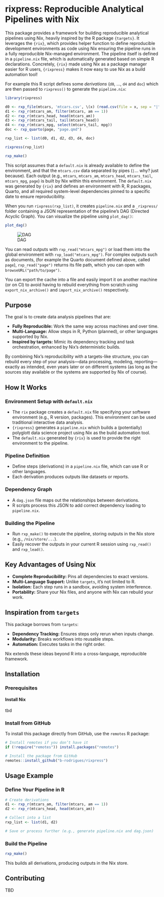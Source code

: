 # rixpress: Reproducible Analytical Pipelines with Nix

This package provides a framework for building reproducible analytical pipelines
using Nix, heavily inspired by the R package `{targets}`. It leverages the
`{rix}`, which provides helper function to define reproducible development
environments as code using Nix ensuring the pipeline runs in a fully
reproducible Nix-managed environment. The pipeline itself is defined in a
`pipeline.nix` file, which is automatically generated based on simple R
declarations. Concretely, `{rix}` made using Nix as a package manager easier for
R users, `{rixpress}` makes it now easy to use Nix as a build automation tool!

For example this R script defines some *derivations* (`d0`, ..., `d4` and `doc`)
which are then passed to `rixpress()` to generate the `pipeline.nix`:

```r
library(rixpress)

d0 <- rxp_file(mtcars, 'mtcars.csv', \(x) (read.csv(file = x, sep = "|")))
d1 <- rxp_r(mtcars_am, filter(mtcars, am == 1))
d2 <- rxp_r(mtcars_head, head(mtcars_am))
d3 <- rxp_r(mtcars_tail, tail(mtcars_head))
d4 <- rxp_r(mtcars_mpg, select(mtcars_tail, mpg))
doc <- rxp_quarto(page, "page.qmd")

rxp_list <- list(d0, d1, d2, d3, d4, doc)

rixpress(rxp_list)

rxp_make()
```

This script assumes that a `default.nix` is already available to define the
environment, and that the `mtcars.csv` data separated by pipes (`|`... why? just
because). Each output (e.g., `mtcars`, `mtcars_am`, `mtcars_head`,
`mtcars_tail`, `mtcars_mpg`, `page`) is built by Nix within this environment.
The `default.nix` was generated by `{rix}` and defines an environment with R, R
packages, Quarto, and all required system-level dependencies pinned to a
specific date to ensure reproducibility.

When you run `rixpress(rxp_list)`, it creates `pipeline.nix` and a `_rixpress/`
folder containing a JSON representation of the pipeline’s DAG (Directed Acyclic
Graph). You can visualize the pipeline using `plot_dag()`:

```r
plot_dag()
```

![DAG](dag.png)

You can read outputs with `rxp_read("mtcars_mpg")` or load them into the global
environment with `rxp_load("mtcars_mpg")`. For complex outputs such as documents,
(for example the Quarto document defined above, called `page`), `rxp_read("page")`
returns its file path, which you can open with `browseURL("path/to/page")`.

You can export the cache into a file and easily import it on another machine (or
on CI) to avoid having to rebuild everything from scratch using
`export_nix_archive()` and `import_nix_archive()` respectively.

## Purpose

The goal is to create data analysis pipelines that are:

- **Fully Reproducible:** Work the same way across machines and over time.
- **Multi-Language:** Allow steps in R, Python (planned), or other languages supported by Nix.
- **Inspired by targets:** Mimic its dependency tracking and task orchestration, enhanced by Nix’s deterministic builds.

By combining Nix’s reproducibility with a targets-like structure, you can
rebuild every step of your analysis—data processing, modeling, reporting—exactly
as intended, even years later or on different systems (as long as the sources
stay available or the systems are supported by Nix of course).

## How It Works

### Environment Setup with `default.nix`

- The `rix` package creates a `default.nix` file specifying your software
  environment (e.g., R version, packages). This environment can be used
  traditional interactive data analysis.
- `{rixpress}` generates a `pipeline.nix` which builds a (potentially) polyglott
  data science project using Nix as the build automation tool.
- The `default.nix` generated by `{rix}` is used to provide the right environment
  to the pipeline.

### Pipeline Definition
- Define steps (derivations) in a `pipeline.nix` file, which can use R or
  other languages.
- Each derivation produces outputs like datasets or reports.

### Dependency Graph
- A `dag.json` file maps out the relationships between derivations.
- R scripts process this JSON to add correct dependency loading to `pipeline.nix`.

### Building the Pipeline
- Run `rxp_make()` to execute the pipeline, storing outputs in the Nix store
  (e.g., `/nix/store/...`).
- Easily recover the outputs in your current R session using `rxp_read()` and
  `rxp_lead()`.

## Key Advantages of Using Nix

- **Complete Reproducibility:** Pins all dependencies to exact versions.
- **Multi-Language Support:** Unlike `targets`, it’s not limited to R.
- **Isolation:** Each step runs in a sandbox, avoiding system interference.
- **Portability:** Share your Nix files, and anyone with Nix can rebuild your work.

## Inspiration from `targets`

This package borrows from `targets`:

- **Dependency Tracking:** Ensures steps only rerun when inputs change.
- **Modularity:** Breaks workflows into reusable steps.
- **Automation:** Executes tasks in the right order.

Nix extends these ideas beyond R into a cross-language, reproducible framework.

## Installation

### Prerequisites

#### Install Nix
tbd

### Install from GitHub

To install this package directly from GitHub, use the `remotes` R package:

```r
# Install remotes if you don’t have it
if (!require("remotes")) install.packages("remotes")

# Install the package from GitHub
remotes::install_github("b-rodrigues/rixpress")
```

## Usage Example

### Define Your Pipeline in R

```r
# Create derivations
d1 <- rxp_r(mtcars_am, filter(mtcars, am == 1))
d2 <- rxp_r(mtcars_head, head(mtcars_am))

# Collect into a list
rxp_list <- list(d1, d2)

# Save or process further (e.g., generate pipeline.nix and dag.json)
```

### Build the Pipeline

```r
rxp_make()
```

This builds all derivations, producing outputs in the Nix store.

## Contributing

TBD

